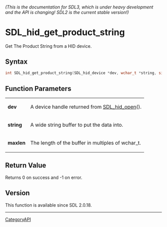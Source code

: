 ====== (This is the documentation for SDL3, which is under heavy development and the API is changing! SDL2 is the current stable version!) ======
= SDL_hid_get_product_string =

Get The Product String from a HID device.

== Syntax ==

<syntaxhighlight lang='c'>
int SDL_hid_get_product_string(SDL_hid_device *dev, wchar_t *string, size_t maxlen);
</syntaxhighlight>

== Function Parameters ==

{|
|'''dev'''
|A device handle returned from [[SDL_hid_open]]().
|-
|'''string'''
|A wide string buffer to put the data into.
|-
|'''maxlen'''
|The length of the buffer in multiples of wchar_t.
|}

== Return Value ==

Returns 0 on success and -1 on error.

== Version ==

This function is available since SDL 2.0.18.

----
[[CategoryAPI]]


